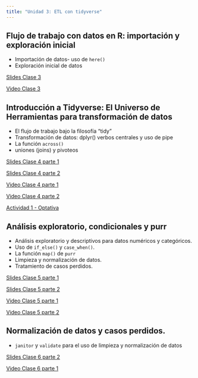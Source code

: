 ```yaml
---
title: "Unidad 3: ETL con tidyverse" 
---
```


## Flujo de trabajo con datos en R: importación y exploración inicial

-   Importación de datos- uso de `here()`
-   Exploración inicial de datos

::: slide-deck
::: slides
[Slides Clase 3](materiales/slides/clase_3.qmd)
:::

::: video
[Video Clase 3]()
:::
:::

## Introducción a Tidyverse: El Universo de Herramientas para transformación de datos

-   El flujo de trabajo bajo la filosofía "tidy"
-   Transformación de datos: dplyr() verbos centrales y uso de pipe
-   La función `across()`
-   uniones (joins) y pivoteos

::: slide-deck
::: slides
[Slides Clase 4 parte 1](materiales/slides/clase_4_parte_1.qmd)
:::

::: slides
[Slides Clase 4 parte 2](materiales/slides/clase_4_parte_2.qmd)
:::

::: video
[Video Clase 4 parte 1]()
:::

::: video
[Video Clase 4 parte 2]()
:::
:::

::: exam
[Actividad 1 - Optativa](exams/tp_1_U3.qmd)
:::

## Análisis exploratorio, condicionales y purr

-   Análisis exploratorio y descriptivos para datos numéricos y categóricos.
-   Uso de `if_else()` y `case_when()`.
-   La función `map()` de `purr`
-   Limpieza y normalización de datos.
-   Tratamiento de casos perdidos.

::: slide-deck
::: slides
[Slides Clase 5 parte 1](materiales/slides/clase_5_parte_1.qmd)
:::

::: slides
[Slides Clase 5 parte 2](materiales/slides/clase_5_parte_2.qmd)
:::

::: video
[Video Clase 5 parte 1]()
:::

::: video
[Video Clase 5 parte 2]()
:::
:::

## Normalización de datos y casos perdidos.

-   `janitor` y `validate` para el uso de limpieza y normalización de datos

::: slide-deck
::: slides
[Slides Clase 6 parte 2](materiales/slides/clase_6_parte_2.qmd)
:::

::: video
[Video Clase 6 parte 1]()
:::
:::
